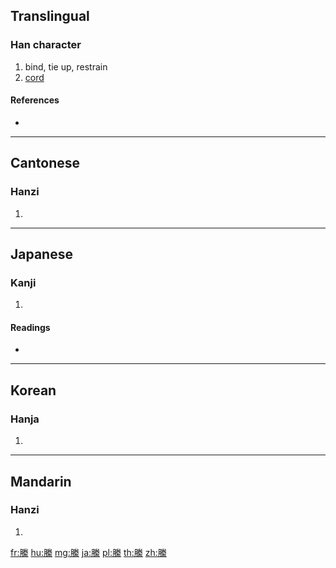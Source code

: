 {{character info/new}}
==Translingual==

===Han character===
{{Han char|rn=120|rad=糸|as=10|sn=16|four=79293|canj=BFQF,XBFQF}}

# bind, tie up, restrain
# [[cord]]

====References====
* {{Han ref|kx=0934.220|dkj=27783|dj=1373.070|hdz=32114.020|uh=7E22|ud=32290|bh=EAD7|bd=60119}}

----

==Cantonese==

===Hanzi===
{{yue-hanzi|jyut=tang4|y=tang4}}

# {{defn|lang=yue|sort=糸10}}

----

==Japanese==

===Kanji===
{{ja-kanji|grade=|rs=糸10}}

# {{defn|lang=ja|sort=糸10}}

====Readings====
* {{ja-readings|on=[[とう]] (tō), [[どう]] (dō)|kun=[[からげる]] (karageru), [[むかばき]] (mukabaki), [[かな]] (kana)|nanori=}}

----

==Korean==

===Hanja===
{{ko-hanja|hangeul=등|eumhun=|rv=deung|mr=tŭng|y=tung}}

# {{defn|lang=ko|sort=糸10}}

----

==Mandarin==

===Hanzi===
{{cmn-hanzi|pin=[[téng]] ([[teng2]]), [[xuán]] ([[xuan2]])|wg=t'eng<sup>2</sup>, hsüan<sup>2</sup>}}

# {{defn|lang=cmn|sort=糸10}}

[[fr:縢]]
[[hu:縢]]
[[mg:縢]]
[[ja:縢]]
[[pl:縢]]
[[th:縢]]
[[zh:縢]]